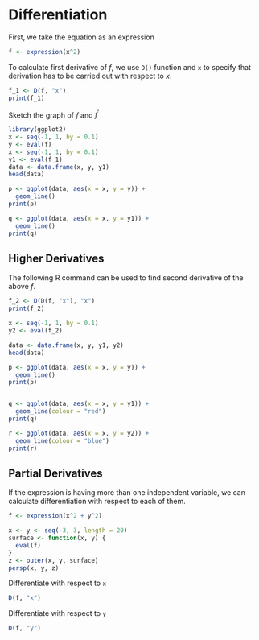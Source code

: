 # Differentiation 

First, we take the equation as an expression

```r
f <- expression(x^2)
```

To calculate first derivative of $f$, we use `D()` function and `x` to specify that derivation has to be carried out with respect to 
$x$.

```r
f_1 <- D(f, "x")
print(f_1)
```


Sketch the graph of $f$ and $f^\prime$

```r
library(ggplot2)
x <- seq(-1, 1, by = 0.1)
y <- eval(f)
x <- seq(-1, 1, by = 0.1)
y1 <- eval(f_1)
data <- data.frame(x, y, y1)
head(data)

p <- ggplot(data, aes(x = x, y = y)) +
  geom_line()
print(p)
```

```r
q <- ggplot(data, aes(x = x, y = y1)) +
  geom_line()
print(q)
```


## Higher Derivatives

The following R command can be used to find second derivative of the above $f$.


```r
f_2 <- D(D(f, "x"), "x")
print(f_2)
```


```r
x <- seq(-1, 1, by = 0.1)
y2 <- eval(f_2)

data <- data.frame(x, y, y1, y2)
head(data)

p <- ggplot(data, aes(x = x, y = y)) +
  geom_line()
print(p)


q <- ggplot(data, aes(x = x, y = y1)) +
  geom_line(colour = "red")
print(q)

r <- ggplot(data, aes(x = x, y = y2)) +
  geom_line(colour = "blue")
print(r)
```



## Partial Derivatives

If the expression is having more than one independent variable, we can calculate differentiation with respect to each of them.


<!-- https://www.datamentor.io/r-programming/3d-plot/-->




```r
f <- expression(x^2 + y^2)

x <- y <- seq(-3, 3, length = 20)
surface <- function(x, y) {
  eval(f)
}
z <- outer(x, y, surface)
persp(x, y, z)
```

Differentiate with respect to `x`

```r
D(f, "x")
```


Differentiate with respect to `y`

```r
D(f, "y")
```



